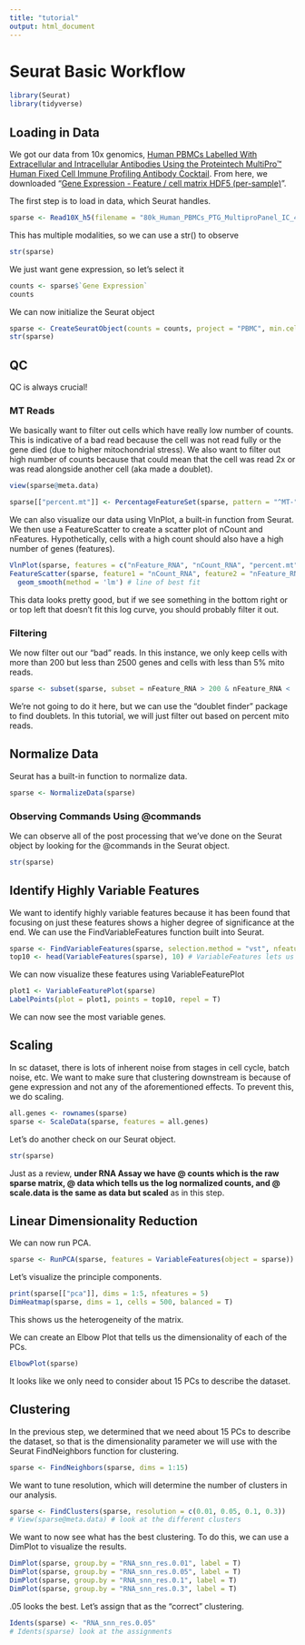 ```yaml
---
title: "tutorial"
output: html_document
---
```


# Seurat Basic Workflow

```r
library(Seurat)
library(tidyverse)
```

## Loading in Data

We got our data from 10x genomics, [Human PBMCs Labelled With Extracellular and Intracellular Antibodies Using the Proteintech MultiPro™ Human Fixed Cell Immune Profiling Antibody Cocktail](https://www.10xgenomics.com/datasets/80k_Human_PBMCs_PTG_MultiproPanel_IC_4plex). From here, we downloaded "[Gene Expression - Feature / cell matrix HDF5 (per-sample)](https://cf.10xgenomics.com/samples/cell-exp/9.0.0/80k_Human_PBMCs_PTG_MultiproPanel_IC_4plex_PBMC_BC1_AB1_Rested_Unstained/80k_Human_PBMCs_PTG_MultiproPanel_IC_4plex_PBMC_BC1_AB1_Rested_Unstained_count_sample_filtered_feature_bc_matrix.h5)".

The first step is to load in data, which Seurat handles.

```r
sparse <- Read10X_h5(filename = "80k_Human_PBMCs_PTG_MultiproPanel_IC_4plex_PBMC_BC1_AB1_Rested_Unstained_count_sample_filtered_feature_bc_matrix.h5")
```

This has multiple modalities, so we can use a str() to observe

```r
str(sparse)
```

We just want gene expression, so let's select it

```r
counts <- sparse$`Gene Expression`
counts
```

We can now initialize the Seurat object

```r
sparse <- CreateSeuratObject(counts = counts, project = "PBMC", min.cells = 3, min.features = 200)
str(sparse)
```

## QC

QC is always crucial!

### MT Reads

We basically want to filter out cells which have really low number of counts. This is indicative of a bad read because the cell was not read fully or the gene died (due to higher mitochondrial stress). We also want to filter out high number of counts because that could mean that the cell was read 2x or was read alongside another cell (aka made a doublet).

```r
view(sparse@meta.data)
```

```r
sparse[["percent.mt"]] <- PercentageFeatureSet(sparse, pattern = "^MT-") # save percentage of mitochondrial reads as another variable in metadata
```

We can also visualize our data using VlnPlot, a built-in function from Seurat. We then use a FeatureScatter to create a scatter plot of nCount and nFeatures. Hypothetically, cells with a high count should also have a high number of genes (features).

```r
VlnPlot(sparse, features = c("nFeature_RNA", "nCount_RNA", "percent.mt"), ncol=3)
FeatureScatter(sparse, feature1 = "nCount_RNA", feature2 = "nFeature_RNA") +
  geom_smooth(method = 'lm') # line of best fit
```

This data looks pretty good, but if we see something in the bottom right or or top left that doesn't fit this log curve, you should probably filter it out.

### Filtering

We now filter out our "bad" reads. In this instance, we only keep cells with more than 200 but less than 2500 genes and cells with less than 5% mito reads.

```r
sparse <- subset(sparse, subset = nFeature_RNA > 200 & nFeature_RNA <  2500 & percent.mt < 5)
```

We're not going to do it here, but we can use the "doublet finder" package to find doublets. In this tutorial, we will just filter out based on percent mito reads.

## Normalize Data

Seurat has a built-in function to normalize data.

```r
sparse <- NormalizeData(sparse)
```

### Observing Commands Using @commands

We can observe all of the post processing that we've done on the Seurat object by looking for the @commands in the Seurat object.

```r
str(sparse)
```

## Identify Highly Variable Features

We want to identify highly variable features because it has been found that focusing on just these features shows a higher degree of significance at the end. We can use the FindVariableFeatures function built into Seurat.

```r
sparse <- FindVariableFeatures(sparse, selection.method = "vst", nfeatures = 2000) # default settings
top10 <- head(VariableFeatures(sparse), 10) # VariableFeatures lets us observe the top variable features
```

We can now visualize these features using VariableFeaturePlot

```r
plot1 <- VariableFeaturePlot(sparse)
LabelPoints(plot = plot1, points = top10, repel = T)
```

We can now see the most variable genes.

## Scaling

In sc dataset, there is lots of inherent noise from stages in cell cycle, batch noise, etc. We want to make sure that clustering downstream is because of gene expression and not any of the aforementioned effects. To prevent this, we do scaling.

```r
all.genes <- rownames(sparse)
sparse <- ScaleData(sparse, features = all.genes)
```

Let's do another check on our Seurat object.

```r
str(sparse)
```

Just as a review, **under RNA Assay we have @ counts which is the raw sparse matrix, @ data which tells us the log normalized counts, and @ scale.data is the same as data but scaled** as in this step.

## Linear Dimensionality Reduction

We can now run PCA.

```r
sparse <- RunPCA(sparse, features = VariableFeatures(object = sparse))
```

Let's visualize the principle components.

```r
print(sparse[["pca"]], dims = 1:5, nfeatures = 5)
DimHeatmap(sparse, dims = 1, cells = 500, balanced = T)
```

This shows us the heterogeneity of the matrix.

We can create an Elbow Plot that tells us the dimensionality of each of the PCs.

```r
ElbowPlot(sparse)
```

It looks like we only need to consider about 15 PCs to describe the dataset.

## Clustering

In the previous step, we determined that we need about 15 PCs to describe the dataset, so that is the dimensionality parameter we will use with the Seurat FindNeighbors function for clustering.

```r
sparse <- FindNeighbors(sparse, dims = 1:15)
```

We want to tune resolution, which will determine the number of clusters in our analysis.

```r
sparse <- FindClusters(sparse, resolution = c(0.01, 0.05, 0.1, 0.3))
# View(sparse@meta.data) # look at the different clusters
```

We want to now see what has the best clustering. To do this, we can use a DimPlot to visualize the results.

```r
DimPlot(sparse, group.by = "RNA_snn_res.0.01", label = T)
DimPlot(sparse, group.by = "RNA_snn_res.0.05", label = T)
DimPlot(sparse, group.by = "RNA_snn_res.0.1", label = T)
DimPlot(sparse, group.by = "RNA_snn_res.0.3", label = T)
```

.05 looks the best. Let's assign that as the "correct" clustering.

```r
Idents(sparse) <- "RNA_snn_res.0.05"
# Idents(sparse) look at the assignments
```
